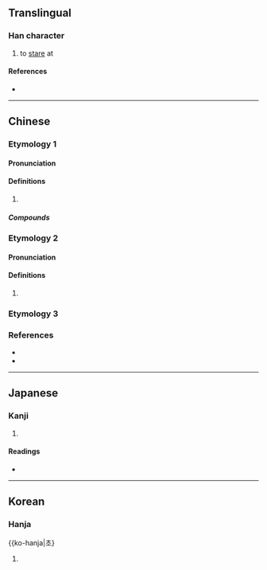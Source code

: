 {{character info}}
==Translingual==

===Han character===
{{Han char|rn=9|rad=人|as=09|sn=11|four=29280|canj=OHDF|ids=⿰亻秋}}

# to [[stare]] at

====References====
* {{Han ref|kx=0111.070|dkj=00871|dj=0237.060|hdz=10192.020|uh=5062|ud=20578|bh=D45A|bd=54362}}

----

==Chinese==

===Etymology 1===
{{zh-forms}}

====Pronunciation====
{{zh-pron
|m=chǒu
|c=cau2
|cat=
}}

====Definitions====
{{zh-hanzi}}

# {{zh-alt-form|瞅}}

=====Compounds=====
{{zh-der|不偢不倸|偢問|偢采}}

===Etymology 2===
{{zh-forms}}

====Pronunciation====
{{zh-pron
|c=ciu2
|cat=
}}

====Definitions====
{{zh-hanzi}}

# {{rfdef|zh}}

===Etymology 3===
{{zh-see|僽|v}}

===References===
* {{R:twedu|B00119}}
* {{R:yue:Hanzi}}

----

==Japanese==

===Kanji===
{{ja-kanji|grade=|rs=人09}}

# {{rfdef|ja|sort=人09}}

====Readings====
* {{ja-readings|on=せう|kun=いつくしまない,うれへるさま}}

----

==Korean==

===Hanja===
{{ko-hanja|초}

# {{rfdef|ko|sort=人09}}